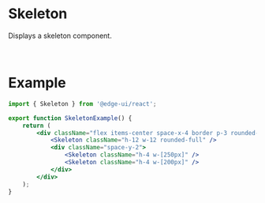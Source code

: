 
# Skeleton

Displays a skeleton component.

<SkeletonExample />

<br />

# Example

```jsx
import { Skeleton } from '@edge-ui/react';

export function SkeletonExample() {
    return (
        <div className="flex items-center space-x-4 border p-3 rounded-md">
            <Skeleton className="h-12 w-12 rounded-full" />
            <div className="space-y-2">
                <Skeleton className="h-4 w-[250px]" />
                <Skeleton className="h-4 w-[200px]" />
            </div>
        </div>
    );
}
```
